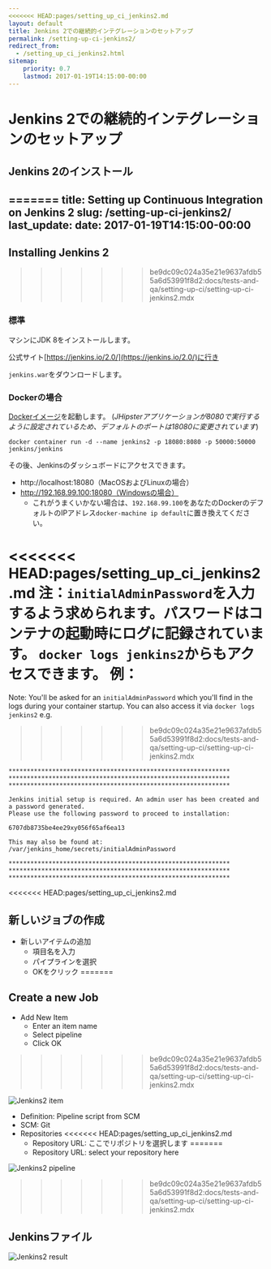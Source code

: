 ```yaml
---
<<<<<<< HEAD:pages/setting_up_ci_jenkins2.md
layout: default
title: Jenkins 2での継続的インテグレーションのセットアップ
permalink: /setting-up-ci-jenkins2/
redirect_from:
  - /setting_up_ci_jenkins2.html
sitemap:
    priority: 0.7
    lastmod: 2017-01-19T14:15:00-00:00
---
```


# <i class="fa fa-stethoscope"></i> Jenkins 2での継続的インテグレーションのセットアップ

## Jenkins 2のインストール
=======
title: Setting up Continuous Integration on Jenkins 2
slug: /setting-up-ci-jenkins2/
last_update:
  date: 2017-01-19T14:15:00-00:00
---

## Installing Jenkins 2
>>>>>>> be9dc09c024a35e21e9637afdb55a6d53991f8d2:docs/tests-and-qa/setting-up-ci/setting-up-ci-jenkins2.mdx

### 標準

マシンにJDK 8をインストールします。

公式サイト[https://jenkins.io/2.0/](https://jenkins.io/2.0/)に行き

`jenkins.war`をダウンロードします。

### Dockerの場合

[Dockerイメージ](https://hub.docker.com/r/jenkins/jenkins)を起動します。
(_JHipsterアプリケーションが8080で実行するように設定されているため、デフォルトのポートは18080に変更されています_)

```shell
docker container run -d --name jenkins2 -p 18080:8080 -p 50000:50000 jenkins/jenkins
```

その後、Jenkinsのダッシュボードにアクセスできます。
- http://localhost:18080（MacOSおよびLinuxの場合）
- http://192.168.99.100:18080（Windowsの場合）
  - これがうまくいかない場合は、`192.168.99.100`をあなたのDockerのデフォルトのIPアドレス`docker-machine ip default`に置き換えてください。

<<<<<<< HEAD:pages/setting_up_ci_jenkins2.md
注：`initialAdminPassword`を入力するよう求められます。パスワードはコンテナの起動時にログに記録されています。
`docker logs jenkins2`からもアクセスできます。
例：
=======
Note: You'll be asked for an `initialAdminPassword` which you'll find in the logs during your container startup.
You can also access it via `docker logs jenkins2`
e.g.

>>>>>>> be9dc09c024a35e21e9637afdb55a6d53991f8d2:docs/tests-and-qa/setting-up-ci/setting-up-ci-jenkins2.mdx
```
*************************************************************
*************************************************************
*************************************************************

Jenkins initial setup is required. An admin user has been created and a password generated.
Please use the following password to proceed to installation:

6707db8735be4ee29xy056f65af6ea13

This may also be found at: /var/jenkins_home/secrets/initialAdminPassword

*************************************************************
*************************************************************
*************************************************************
```

<<<<<<< HEAD:pages/setting_up_ci_jenkins2.md
## 新しいジョブの作成

- 新しいアイテムの追加
    - 項目名を入力
    - パイプラインを選択
    - OKをクリック
=======

## Create a new Job

- Add New Item
  - Enter an item name
  - Select pipeline
  - Click OK
>>>>>>> be9dc09c024a35e21e9637afdb55a6d53991f8d2:docs/tests-and-qa/setting-up-ci/setting-up-ci-jenkins2.mdx

![Jenkins2 item](/images/jenkins2_add_item.png)

- Definition: Pipeline script from SCM
- SCM: Git
- Repositories
<<<<<<< HEAD:pages/setting_up_ci_jenkins2.md
    - Repository URL: ここでリポジトリを選択します
=======
  - Repository URL: select your repository here

![Jenkins2 pipeline](/images/jenkins2_pipeline.png)
>>>>>>> be9dc09c024a35e21e9637afdb55a6d53991f8d2:docs/tests-and-qa/setting-up-ci/setting-up-ci-jenkins2.mdx


## Jenkinsファイル

![Jenkins2 result](/images/jenkins2_result.png)
